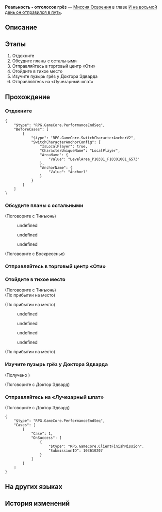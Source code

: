 {{Дополнить|Диалоги.}}
{{Миссия Инфобокс
|id              = 1036102
|Название        = 
|Изображение     = Миссия Освоения Реальность - отголосок грёз.png
|Тип             = Миссия Освоения
|События         = 
|Глава           = И на восьмой день он отправился в путь
|Условия         = Завершена [[Миссия Освоения]] ''[[Несчастные выжившие]]''
|Персонажи       = Вельт; Воскресенье; Март 7; Первопроходец; Тинъюнь
|СтартЛокация    = Золотой миг
|Мир             = Пенакония
|Локации         = Золотой миг
|Предыдущая      = Несчастные выжившие
|Следующая       = Прощальная песня о встрече
|Награды         = Опыт Освоения*400; Звёздный нефрит*50; Очищенный эфир*4; Утраченный кристалл*4; Кредиты*60 000
}}
'''Реальность - отголосок грёз''' — [[Миссия Освоения]] в главе [[И на восьмой день он отправился в путь]].

==Описание==
{{Описание|В Мире грёз довольно странно видеть, как госпожа Тинъюнь размышляет вслух, будто это сон. Выскажите ей всё, что хотите, настало время попрощаться с ней.}}

==Этапы==
# Отдохните
# Обсудите планы с остальными
# Отправляйтесь в торговый центр «Оти»
# Отойдите в тихое место
# Изучите пузырь грёз у Доктора Эдварда
# Отправляйтесь на «Лучезарный шпат»

==Прохождение==
{{Дополнить}}


===Отдохните===
{{Описание миссии|локация=Золотой миг|Выживших часто называют несчастными. Гений вернул ей жизнь, когда Лорд Опустошитель отнял её... Прошлое осталось в прошлом, настало время взглянуть в будущее.<br />Отдохните и обсудите планы с остальными.}}
{{Диалог Начало}}
:{{tx}}
<pre>{
	"$type": "RPG.GameCore.PerformanceEndSeq",
	"BeforeCases": [
		{
			"$type": "RPG.GameCore.SwitchCharacterAnchorV2",
			"SwitchCharacterAnchorConfig": {
				"IsLocalPlayer": true,
				"CharacterUniqueName": "LocalPlayer",
				"AreaName": {
					"Value": "LevelArea_P10301_F10301001_G573"
				},
				"AnchorName": {
					"Value": "Anchor1"
				}
			}
		}
	]
}</pre>
{{Диалог Конец}}

===Обсудите планы с остальными===
{{Описание миссии|локация=Золотой миг|Скоро будет пора отправляться на Сяньчжоу, но сувениры до сих пор не куплены. Вы решаете сделать всё возможное, чтобы возвысить Тинъюнь в глазах окружающих после возвращения домой.<br />Отправляйтесь в торговый центр «Оти» вместе с Тинъюнь, чтобы купить подарки.}}
{{Диалог Начало}}

;(Поговорите с Тинъюнь)
<!--Unknown TalkSentence: 136120302-->
:{{Диалог|Стрелка}} undefined
:{{Диалог|Стрелка}} undefined
:{{Диалог|Стрелка}} undefined

;(Поговорите с Воскресенье)
<!--Unknown TalkSentence: 136120202-->
<!--Unknown TalkSentence: 136120203-->
{{Диалог Конец}}

===Отправляйтесь в торговый центр «Оти»===
{{Диалог Начало}}
<!--Unknown TalkSentence: 136120802-->
{{Диалог Конец}}

===Отойдите в тихое место===
{{Описание миссии|локация=Золотой миг|Вы отлично провели вместе время, но, кажется, Тинъюнь хочет поговорить с вами перед прощанием.<br />Поговорите с ней наедине.}}
{{Диалог Начало}}

;(Поговорите с Тинъюнь)
;(По прибытии на место)

;(По прибытии на место)
<!--Unknown TalkSentence: 136120502-->
<!--Unknown TalkSentence: 136120503-->
<!--Unknown TalkSentence: 136120504-->
<!--Unknown TalkSentence: 136120505-->
<!--Unknown TalkSentence: 136120506-->
:{{Диалог|Стрелка}} undefined
:{{Диалог|Стрелка}} undefined
:{{Диалог|Стрелка}} undefined
:{{Диалог|Стрелка}} undefined

;(По прибытии на место)
<!--Unknown TalkSentence: 136120803-->
{{Диалог Конец}}

===Изучите пузырь грёз у Доктора Эдварда===
{{Описание миссии|локация=Золотой миг|Разве можно подарить мечту? Для некоторых это лучшее, что у них есть.<br />Отправляйтесь к Доктору Эдварду и изучите пузырь грёз, который вам подарила Тинъюнь.}}
{{Диалог Начало}}

;(Получено {{Item|Пузырь грёз Тинъюнь|20|x=1|text=Пузырь грёз Тинъюнь}})

;(Поговорите с Доктор Эдвард)
:{{tx}}
{{Диалог Конец}}

===Отправляйтесь на «Лучезарный шпат»===
{{Описание миссии|локация=«(Лучезарный шпат/Корма Освоения/Таталов/Парящая стрелка часов)»|Вам этого совершенно не хочется, но настало время прощаться с Тинъюнь... Это не было воссоединением, что, пожалуй, только к лучшему. Это была отличная встреча, которая даёт надежду на лучшее будущее.<br />Отправляйтесь на «Лучезарный шпат» и встретьтесь с Химеко.}}
{{Диалог Начало}}

;(Поговорите с Доктор Эдвард)
<pre>{
	"$type": "RPG.GameCore.PerformanceEndSeq",
	"Cases": [
		{
			"Case": 1,
			"OnSuccess": [
				{
					"$type": "RPG.GameCore.ClientFinishMission",
					"SubmissionID": 103610207
				}
			]
		}
	]
}</pre>
<!--Unknown TalkSentence: 136120804-->
{{Диалог Конец}}

==На других языках==
{{На других языках
|en   = Reality is But Dream's Echo
|zhs  = 现实是梦的回声
|zht  = 現實是夢的回聲
|ja   = 現実は夢の残響
|ko   = 현실은 꿈의 메아리
|es   = La realidad es un eco de los sueños
|fr   = La réalité n'est qu'un écho des rêves
|ru   = Реальность - отголосок грёз
|th   = ความจริงคือเสียงสะท้อนจากฝัน
|vi   = Hiện Thực Là Tiếng Vọng Của Giấc Mộng
|de   = Die Realität ist ein Echo alter Träume
|id   = Kenyataan adalah Gema Mimpi
|pt   = A Realidade É Apenas o Eco do Sonho
}}

==История изменений==
{{История изменений|2.7}}
